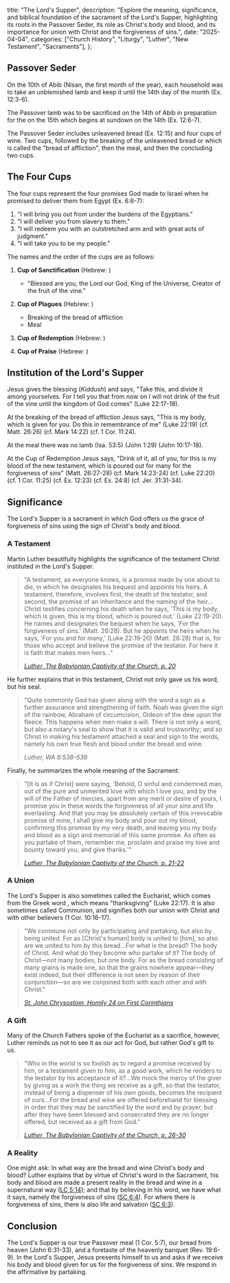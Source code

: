   title: "The Lord's Supper",
  description: "Explore the meaning, significance, and biblical foundation of the sacrament of the Lord's Supper, highlighting its roots in the Passover Seder, its role as Christ's body and blood, and its importance for union with Christ and the forgiveness of sins.",
  date: "2025-04-04",
  categories: ["Church History", "Liturgy", "Luther", "New Testament", "Sacraments"],
};

## Passover Seder

On the 10th of Abib (Nisan, the first month of the year), each household was to take an unblemished lamb and keep it until the 14th day of the month (Ex. 12:3-6).

The Passover lamb was to be sacrificed on the 14th of Abib in preparation for the <Definition lang="hebrew" anchor="seder" text="Passover Seder" /> on the 15th which begins at sundown on the 14th (Ex. 12:6-7).

The Passover Seder includes unleavened bread (Ex. 12:15) and four cups of wine. Two cups, followed by the breaking of the unleavened bread or *<Definition lang="hebrew" anchor="matzah" text="matzah" />* which is called the "bread of affliction", then the meal, and then the concluding two cups.

## The Four Cups

The four cups represent the four promises God made to Israel when he promised to deliver them from Egypt (Ex. 6:6-7):

1. "I will bring you out from under the burdens of the Egyptians."
2. "I will deliver you from slavery to them."
3. "I will redeem you with an outstretched arm and with great acts of judgment."
4. "I will take you to be my people."

The names and the order of the cups are as follows:

1. **Cup of Sanctification** (Hebrew: *<Definition lang="hebrew" anchor="kiddush" text="Kiddush" />*)

   - "Blessed are you, the Lord our God, King of the Universe, Creator of the fruit of the vine."
2. **Cup of Plagues** (Hebrew: *<Definition lang="hebrew" anchor="maggid" text="Maggid" />*)

   - Breaking of the bread of affliction
   - Meal
3. **Cup of Redemption** (Hebrew: *<Definition lang="hebrew" anchor="birkat-hamazon" text="Birkat Hamazon" />*)
4. **Cup of Praise** (Hebrew: *<Definition lang="hebrew" anchor="hallel" text="Hallel" />*)

## Institution of the Lord's Supper

Jesus gives the blessing (*Kiddush*) and says, "Take this, and divide it among yourselves. For I tell you that from now on I will not drink of the fruit of the vine until the kingdom of God comes" (Luke 22:17-18).

At the breaking of the bread of affliction Jesus says, "This is my body, which is given for you. Do this in remembrance of me" (Luke 22:19) (cf. Matt. 26:26) (cf. Mark 14:22) (cf. 1 Cor. 11:24).

At the meal there was no lamb (Isa. 53:5) (John 1:29) (John 10:17-18).

At the Cup of Redemption Jesus says, "Drink of it, all of you, for this is my blood of the new testament, which is poured out for many for the forgiveness of sins" (Matt. 26:27-28) (cf. Mark 14:23-24) (cf. Luke 22:20) (cf. 1 Cor. 11:25) (cf. Ex. 12:23) (cf. Ex. 24:8) (cf. Jer. 31:31-34).

## Significance

The Lord's Supper is a sacrament in which God offers us the grace of forgiveness of sins using the sign of Christ's body and blood.

### A Testament

Martin Luther beautifully highlights the significance of the testament Christ instituted in the Lord's Supper.

> "A testament, as everyone knows, is a promise made by one about to die, in which he designates his bequest and appoints his heirs. A testament, therefore, involves first, the death of the testator, and second, the promise of an inheritance and the naming of the heir…Christ testifies concerning his death when he says, 'This is my body, which is given, this is my blood, which is poured out.' (Luke 22:19-20). He names and designates the bequest when he says, 'For the forgiveness of sins.' (Matt. 26:28). But he appoints the heirs when he says, 'For you and for many,' (Luke 22:19-20) (Matt. 26:28) that is, for those who accept and believe the promise of the testator. For here it is faith that makes men heirs…"
>
> <cite>[Luther, The Babylonian Captivity of the Church, p. 20](https://www.onthewing.org/user/Luther%20-%20Babylonian%20Captivity.pdf)</cite>

He further explains that in this testament, Christ not only gave us his word, but his seal.

> "Quite commonly God has given along with the word a sign as a further assurance and strengthening of faith. Noah was given the sign of the rainbow, Abraham of circumcision, Gideon of the dew upon the fleece. This happens when men make a will. There is not only a word, but also a notary's seal to show that it is valid and trustworthy; and so Christ in making his testament attached a seal and sign to the words, namely his own true flesh and blood under the bread and wine.
>
> <cite>Luther, WA 6:538–539</cite>

Finally, he summarizes the whole meaning of the Sacrament.

> "[It is as if Christ] were saying, 'Behold, O sinful and condemned man, out of the pure and unmerited love with which I love you, and by the will of the Father of mercies, apart from any merit or desire of yours, I promise you in these words the forgiveness of all your sins and life everlasting. And that you may be absolutely certain of this irrevocable promise of mine, I shall give my body and pour out my blood, confirming this promise by my very death, and leaving you my body and blood as a sign and memorial of this same promise. As often as you partake of them, remember me, proclaim and praise my love and bounty toward you, and give thanks.'"
>
> <cite>[Luther, The Babylonian Captivity of the Church, p. 21-22](https://www.onthewing.org/user/Luther%20-%20Babylonian%20Captivity.pdf)</cite>

### A Union

The Lord's Supper is also sometimes called the Eucharist, which comes from the Greek word *<Definition lang="greek" anchor="eukharistia" text="eukharistia" />*, which means "thanksgiving" (Luke 22:17). It is also sometimes called Communion, and signifies both our union with Christ and with other believers (1 Cor. 10:16-17).

> "We commune not only by participating and partaking, but also by being united. For as [Christ's human] body is united to [him], so also are we united to him by this bread…For what is the bread? The body of Christ. And what do they become who partake of it? The body of Christ—not many bodies, but one body. For as the bread consisting of many grains is made one, so that the grains nowhere appear—they exist indeed, but their difference is not seen by reason of their conjunction—so are we conjoined both with each other and with Christ."
>
> <cite>[St. John Chrysostom, Homily 24 on First Corinthians](https://www.newadvent.org/fathers/220124.htm)</cite>

### A Gift

Many of the Church Fathers spoke of the Eucharist as a sacrifice, however, Luther reminds us not to see it as our act for God, but rather God's gift to us.

> "Who in the world is so foolish as to regard a promise received by him, or a testament given to him, as a good work, which he renders to the testator by his acceptance of it?…We mock the mercy of the giver by giving as a work the thing we receive as a gift, so that the testator, instead of being a dispenser of his own goods, becomes the recipient of ours…For the bread and wine are offered beforehand for blessing in order that they may be sanctified by the word and by prayer, but after they have been blessed and consecrated they are no longer offered, but received as a gift from God."
>
> <cite>[Luther, The Babylonian Captivity of the Church, p. 26-30](https://www.onthewing.org/user/Luther%20-%20Babylonian%20Captivity.pdf)</cite>

### A Reality

One might ask: In what way are the bread and wine Christ's body and blood? Luther explains that by virtue of Christ's word in the Sacrament, his body and blood are made a present reality in the bread and wine in a supernatural way ([LC 5:14](https://bookofconcord.org/large-catechism/sacrament-of-the-altar/)); and that by believing in his word, we have what it says, namely the forgiveness of sins ([SC 6:4](https://bookofconcord.org/small-catechism/the-sacrament-of-the-altar/#0004)). For where there is forgiveness of sins, there is also life and salvation ([SC 6:3](https://bookofconcord.org/small-catechism/the-sacrament-of-the-altar/#0003)).

## Conclusion

The Lord's Supper is our true Passover meal (1 Cor. 5:7), our bread from heaven (John 6:31-33), and a foretaste of the heavenly banquet (Rev. 19:6-9). In the Lord's Supper, Jesus presents himself to us and asks if we receive his body and blood given for us for the forgiveness of sins. We respond in the affirmative by partaking.
